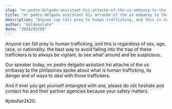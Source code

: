 ```yaml
---
slug: "mr-pedro-delgado-assistant-hsi-attache-of-the-us-embassy-to-the-philippines-spoke-about-what-is-human-trafficking"
title: "mr pedro delgado assistant hsi attache of the us embassy to the philippines spoke about what is human trafficking"
description: "Anyone can fall prey to human trafficking, and this is regardless of sex, age, race,..."
author: "Goldenstate"
date: "2020/03/09"
---
```


Anyone can fall prey to human trafficking, and this is regardless of sex, age, race, or nationality. the best way to avoid falling into the trap of these traffickers is to always be vigilant, to see what’ around and be suspicious.

Our speaker today, mr pedro delgado assistant hsi attache of the us embassy to the philippines spoke about what is human trafficking, its danger and of ways to deal with those traffickers.

And if ever you get yourself entangled with one, please do not hesitate and contact hsi and their partner agencies because your safety matters.

#jobsfair2k20.